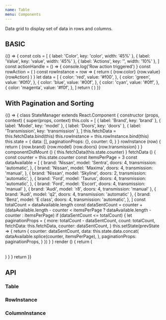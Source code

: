 ```yaml
---
name: Table
menu: Components
---
```


Data grid to display set of data in rows and columns.


## BASIC

<Playground>
  {() => {
    const cols = [
      { label: 'Color', key: 'color', width: '45%' },
      { label: 'Value', key: 'value', width: '45%' },
      { label: 'Actions', key: '', width: '10%' },
    ]
    const actionHandle = () => {
      console.log('Row action triggered')
    }
    const rowAction = (
      <IconButton title='Delete' icon={RecycleIcon} onClick={actionHandle} />
    )
    const rowInstance = row => {
      return (
        <RowInstance key={row.color} rowClass='row-instance'>
          <ColumnInstance colWidth='45%' columnClass='cell'>
            {row.color}
          </ColumnInstance>
          <ColumnInstance colWidth='45%' columnClass='cell'>
            {row.value}
          </ColumnInstance>
          <ColumnInstance colWidth='10%' columnClass='cell'>
            {rowAction}
          </ColumnInstance>
        </RowInstance>
      )
    }
    let data = [
      {
        color: 'red',
        value: '#f00',
      },
      {
        color: 'green',
        value: '#0f0',
      },
      {
        color: 'blue',
        value: '#00f',
      },
      {
        color: 'cyan',
        value: '#0ff',
      },
      {
        color: 'magenta',
        value: '#f0f',
      },
    ]
    return (
      <Table
        data-test='table'
        rowInstance={rowInstance}
        columns={cols}
        data={data}
      />
    )
  }}
</Playground>

## With Pagination and Sorting

<Playground>
  {() => {
    class StateManager extends React.Component {
      constructor (props, context) {
        super(props, context)
        this.cols = [
          { label: 'Brand', key: 'brand' },
          { label: 'Model', key: 'model' },
          { label: 'Doors', key: 'doors' },
          { label: 'Transmission', key: 'transmission' },
        ]
        this.fetchData = this.fetchData.bind(this)
        this.rowInstance = this.rowInstance.bind(this)
        this.state = {
          data: [],
          paginationProps: {},
          counter: 0,
        }
      }
      rowInstance (row) {
        return (
          <RowInstance key={row.model}>
            <ColumnInstance columnClass='cell'>{row.brand}</ColumnInstance>
            <ColumnInstance columnClass='cell'>{row.model}</ColumnInstance>
            <ColumnInstance columnClass='cell'>{row.doors}</ColumnInstance>
            <ColumnInstance columnClass='cell'>
              {row.transmission}
            </ColumnInstance>
          </RowInstance>
        )
      }
      componentDidMount () {
        this.fetchData(this.state.counter)
      }
      fetchData () {
        const counter = this.state.counter
        const itemsPerPage = 3
        const dataAvailable = [
          {
            brand: 'Nissan',
            model: 'Sentra',
            doors: 4,
            transmission: 'automatic',
          },
          {
            brand: 'Nissan',
            model: 'Maxima',
            doors: 4,
            transmission: 'manual',
          },
          {
            brand: 'Nissan',
            model: 'Skyline',
            doors: 2,
            transmission: 'automatic',
          },
          {
            brand: 'Ford',
            model: 'Taurus',
            doors: 4,
            transmission: 'automatic',
          },
          { brand: 'Ford', model: 'Escort', doors: 4, transmission: 'manual' },
          { brand: 'Audi', model: 'r8', doors: 4, transmission: 'manual' },
          { brand: 'Audi', model: 'q2', doors: 4, transmission: 'automatic' },
          {
            brand: 'Benz',
            model: 'E class',
            doors: 4,
            transmission: 'automatic',
          },
        ]
        const totalCount = dataAvailable.length
        const dataSentCount =
          counter +
          (dataAvailable.length - counter < itemsPerPage
            ? dataAvailable.length - counter
            : itemsPerPage)
        if (dataSentCount <= totalCount) {
          let paginationProps = {
            more: totalCount - dataSentCount,
            count: totalCount,
            fetchData: this.fetchData,
            counter: dataSentCount,
          }
          this.setState(prevState => {
            return {
              counter: dataSentCount,
              data: this.state.data.concat(
                dataAvailable.splice(counter, itemsPerPage),
              ),
              paginationProps: paginationProps,
            }
          })
        }
      }
      render () {
        return (
          <Table
            data-test='paginated-table'
            rowInstance={this.rowInstance}
            sortEnabled={true}
            columns={this.cols}
            data={this.state.data}
            paginationEnabled={true}
            paginationProps={this.state.paginationProps}
          />
        )
      }
    }
    return <StateManager />
  }}
</Playground>

## API

### Table

<PropsTable of={Table} />

### RowInstance

<PropsTable of={RowInstance} />

### ColumnInstance

<PropsTable of={ColumnInstance} />
